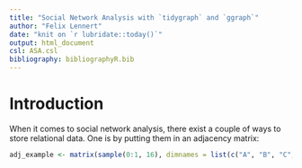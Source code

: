 ```yaml
---
title: "Social Network Analysis with `tidygraph` and `ggraph`"
author: "Felix Lennert"
date: "knit on `r lubridate::today()`"
output: html_document
csl: ASA.csl
bibliography: bibliographyR.bib
---
```


# Introduction

When it comes to social network analysis, there exist a couple of ways to store relational data. One is by putting them in an adjacency matrix:

```r
adj_example <- matrix(sample(0:1, 16), dimnames = list(c("A", "B", "C", "D"), c("A", "B", "C", "D"))
```


